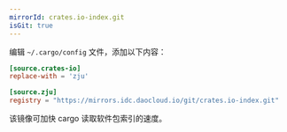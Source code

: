 ```yaml
---
mirrorId: crates.io-index.git
isGit: true
---
```


编辑 `~/.cargo/config` 文件，添加以下内容：

```toml
[source.crates-io]
replace-with = 'zju'

[source.zju]
registry = "https://mirrors.idc.daocloud.io/git/crates.io-index.git"
```

该镜像可加快 cargo 读取软件包索引的速度。
